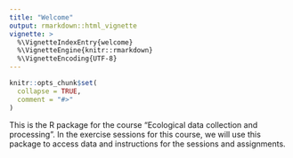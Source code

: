 ```yaml
---
title: "Welcome"
output: rmarkdown::html_vignette
vignette: >
  %\VignetteIndexEntry{welcome}
  %\VignetteEngine{knitr::rmarkdown}
  %\VignetteEncoding{UTF-8}
---
```


```r
knitr::opts_chunk$set(
  collapse = TRUE,
  comment = "#>"
)
```

This is the R package for the course "Ecological data collection and processing". In the exercise sessions for this course, we will use this package to access data and instructions for the sessions and assignments.